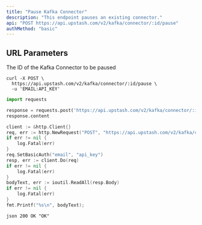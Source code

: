 ```yaml
---
title: "Pause Kafka Connector"
description: "This endpoint pauses an existing connector."
api: "POST https://api.upstash.com/v2/kafka/connector/:id/pause"
authMethod: "basic"
---
```


## URL Parameters

<ParamField path="id" type="string" required>
  The ID of the Kafka Connector to be paused
</ParamField>

<RequestExample>

```shell curl
curl -X POST \
  https://api.upstash.com/v2/kafka/connector/:id/pause \
  -u 'EMAIL:API_KEY'
```

```python Python
import requests

response = requests.post('https://api.upstash.com/v2/kafka/connector/:id/start', auth=('EMAIL', 'API_KEY'))
response.content
```

```go Go
client := &http.Client{}
req, err := http.NewRequest("POST", "https://api.upstash.com/v2/kafka/connector/:id/start", nil)
if err != nil {
    log.Fatal(err)
}
req.SetBasicAuth("email", "api_key")
resp, err := client.Do(req)
if err != nil {
    log.Fatal(err)
}
bodyText, err := ioutil.ReadAll(resp.Body)
if err != nil {
    log.Fatal(err)
}
fmt.Printf("%s\n", bodyText);
```

</RequestExample>

<ResponseExample>```json 200 OK "OK" ```</ResponseExample>
